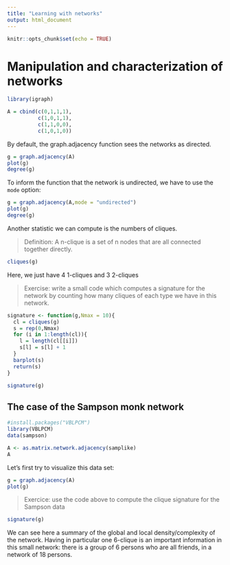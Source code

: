 ```yaml
---
title: "Learning with networks"
output: html_document
---
```


```r
knitr::opts_chunk$set(echo = TRUE)
```

# Manipulation and characterization of networks


```r
library(igraph)

A = cbind(c(0,1,1,1),
          c(1,0,1,1),
          c(1,1,0,0),
          c(1,0,1,0))
```

By default, the graph.adjacency function sees the networks as directed.

```r
g = graph.adjacency(A)
plot(g)
degree(g)
```

To inform the function that the network is undirected, we have to use the `mode` option:

```r
g = graph.adjacency(A,mode = "undirected")
plot(g)
degree(g)
```

Another statistic we can compute is the numbers of cliques.

> Definition: A n-clique is a set of n nodes that are all connected together directly.

```r
cliques(g)
```

Here, we just have 4 1-cliques and 3 2-cliques

> Exercise: write a small code which computes a signature for the network by counting how many cliques of each type we have in this network.

```r
signature <- function(g,Nmax = 10){
  cl = cliques(g)
  s = rep(0,Nmax)
  for (i in 1:length(cl)){
    l = length(cl[[i]])
    s[l] = s[l] + 1
  }
  barplot(s)
  return(s)
}

signature(g)
```

## The case of the Sampson monk network

```r
#install.packages("VBLPCM")
library(VBLPCM)
data(sampson)

A <- as.matrix.network.adjacency(samplike)
A
```

Let's first try to visualize this data set:

```r
g = graph.adjacency(A)
plot(g)
```

> Exercice: use the code above to compute the clique signature for the Sampson data

```r

signature(g)

```

We can see here a summary of the global and local density/complexity of the network. Having in particular one 6-clique is an important information in this small network: there is a group of 6 persons who are all friends, in a network of 18 persons.